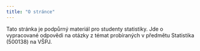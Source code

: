 ```yaml
---
title: "O stránce"
---
```


Tato stránka je podpůrný materiál pro studenty statistiky. Jde o vypracované odpovědi na otázky z témat probíraných v předmětu Statistika (500138) na VŠPJ. 
